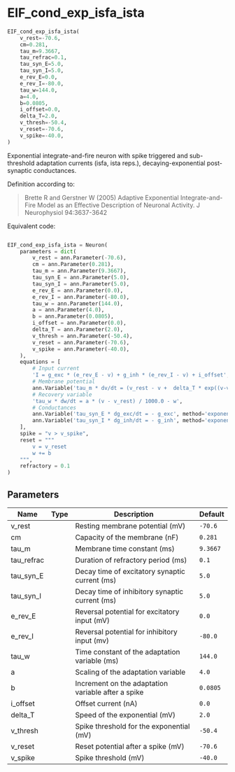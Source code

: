 # EIF_cond_exp_isfa_ista { #ANNarchy.models.Neurons.EIF_cond_exp_isfa_ista }

```python
EIF_cond_exp_isfa_ista(
    v_rest=-70.6,
    cm=0.281,
    tau_m=9.3667,
    tau_refrac=0.1,
    tau_syn_E=5.0,
    tau_syn_I=5.0,
    e_rev_E=0.0,
    e_rev_I=-80.0,
    tau_w=144.0,
    a=4.0,
    b=0.0805,
    i_offset=0.0,
    delta_T=2.0,
    v_thresh=-50.4,
    v_reset=-70.6,
    v_spike=-40.0,
)
```

Exponential integrate-and-fire neuron with spike triggered and sub-threshold adaptation currents (isfa, ista reps.), decaying-exponential post-synaptic conductances.
 
Definition according to:

> Brette R and Gerstner W (2005) Adaptive Exponential Integrate-and-Fire Model as an Effective Description of Neuronal Activity. J Neurophysiol 94:3637-3642

Equivalent code:

```python

EIF_cond_exp_isfa_ista = Neuron(
    parameters = dict(
        v_rest = ann.Parameter(-70.6),
        cm = ann.Parameter(0.281), 
        tau_m = ann.Parameter(9.3667), 
        tau_syn_E = ann.Parameter(5.0),
        tau_syn_I = ann.Parameter(5.0), 
        e_rev_E = ann.Parameter(0.0),
        e_rev_I = ann.Parameter(-80.0),
        tau_w = ann.Parameter(144.0), 
        a = ann.Parameter(4.0),
        b = ann.Parameter(0.0805),
        i_offset = ann.Parameter(0.0),
        delta_T = ann.Parameter(2.0),
        v_thresh = ann.Parameter(-50.4),
        v_reset = ann.Parameter(-70.6),
        v_spike = ann.Parameter(-40.0),
    ), 
    equations = [
        # Input current
        'I = g_exc * (e_rev_E - v) + g_inh * (e_rev_I - v) + i_offset',     
        # Membrane potential     
        ann.Variable('tau_m * dv/dt = (v_rest - v +  delta_T * exp((v-v_thresh)/delta_T)) + tau_m/cm*(I - w)', init=-70.6),     
        # Recovery variable 
        'tau_w * dw/dt = a * (v - v_rest) / 1000.0 - w',       
        # Conductances
        ann.Variable('tau_syn_E * dg_exc/dt = - g_exc', method='exponential'),
        ann.Variable('tau_syn_I * dg_inh/dt = - g_inh', method='exponential'),
    ],
    spike = "v > v_spike",
    reset = """
        v = v_reset
        w += b
    """,
    refractory = 0.1
)
```

## Parameters {.doc-section .doc-section-parameters}

| Name       | Type   | Description                                        | Default   |
|------------|--------|----------------------------------------------------|-----------|
| v_rest     |        | Resting membrane potential (mV)                    | `-70.6`   |
| cm         |        | Capacity of the membrane (nF)                      | `0.281`   |
| tau_m      |        | Membrane time constant (ms)                        | `9.3667`  |
| tau_refrac |        | Duration of refractory period (ms)                 | `0.1`     |
| tau_syn_E  |        | Decay time of excitatory synaptic current (ms)     | `5.0`     |
| tau_syn_I  |        | Decay time of inhibitory synaptic current (ms)     | `5.0`     |
| e_rev_E    |        | Reversal potential for excitatory input (mV)       | `0.0`     |
| e_rev_I    |        | Reversal potential for inhibitory input (mv)       | `-80.0`   |
| tau_w      |        | Time constant of the adaptation variable (ms)      | `144.0`   |
| a          |        | Scaling of the adaptation variable                 | `4.0`     |
| b          |        | Increment on the adaptation variable after a spike | `0.0805`  |
| i_offset   |        | Offset current (nA)                                | `0.0`     |
| delta_T    |        | Speed of the exponential (mV)                      | `2.0`     |
| v_thresh   |        | Spike threshold for the exponential (mV)           | `-50.4`   |
| v_reset    |        | Reset potential after a spike (mV)                 | `-70.6`   |
| v_spike    |        | Spike threshold (mV)                               | `-40.0`   |